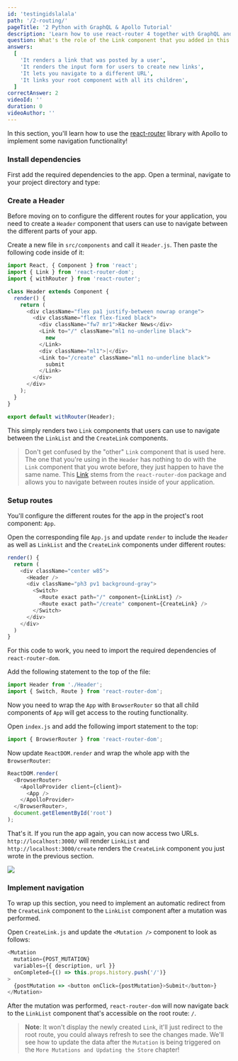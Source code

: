 ```yaml
---
id: 'testingidslalala'
path: '/2-routing/'
pageTitle: '2 Python with GraphQL & Apollo Tutorial'
description: 'Learn how to use react-router 4 together with GraphQL and Apollo Client to implement navigation in a React app. Each route will be represented as a `Link`.'
question: What's the role of the Link component that you added in this chapter?
answers:
  [
    'It renders a link that was posted by a user',
    'It renders the input form for users to create new links',
    'It lets you navigate to a different URL',
    'It links your root component with all its children',
  ]
correctAnswer: 2
videoId: ''
duration: 0
videoAuthor: ''
---
```


In this section, you'll learn how to use the [react-router](https://github.com/ReactTraining/react-router) library with Apollo to implement some navigation functionality!

### Install dependencies

First add the required dependencies to the app. Open a terminal, navigate to
your project directory and type:

### Create a Header

Before moving on to configure the different routes for your application,
you need to create a `Header` component that users can use to navigate between
the different parts of your app.

Create a new file in `src/components` and call it `Header.js`. Then paste the
following code inside of it:

```js
import React, { Component } from 'react';
import { Link } from 'react-router-dom';
import { withRouter } from 'react-router';

class Header extends Component {
  render() {
    return (
      <div className="flex pa1 justify-between nowrap orange">
        <div className="flex flex-fixed black">
          <div className="fw7 mr1">Hacker News</div>
          <Link to="/" className="ml1 no-underline black">
            new
          </Link>
          <div className="ml1">|</div>
          <Link to="/create" className="ml1 no-underline black">
            submit
          </Link>
        </div>
      </div>
    );
  }
}

export default withRouter(Header);
```

This simply renders two `Link` components that users can use to navigate between
the `LinkList` and the `CreateLink` components.

> Don't get confused by the "other" `Link` component that is used here. The one
> that you're using in the `Header` has nothing to do with the `Link` component that
> you wrote before, they just happen to have the same name.
> This [Link](https://github.com/ReactTraining/react-router/blob/master/packages/react-router-dom/docs/api/Link.md)
> stems from the `react-router-dom` package and allows you to navigate between routes
> inside of your application.

### Setup routes

You'll configure the different routes for the app in the project's root component: `App`.

Open the corresponding file `App.js` and update `render` to include the `Header`
as well as `LinkList` and the `CreateLink` components under different routes:

```js
render() {
  return (
    <div className="center w85">
      <Header />
      <div className="ph3 pv1 background-gray">
        <Switch>
          <Route exact path="/" component={LinkList} />
          <Route exact path="/create" component={CreateLink} />
        </Switch>
      </div>
    </div>
  )
}
```

For this code to work, you need to import the required dependencies of `react-router-dom`.

Add the following statement to the top of the file:

```js
import Header from './Header';
import { Switch, Route } from 'react-router-dom';
```

Now you need to wrap the `App` with `BrowserRouter` so that all child components
of `App` will get access to the routing functionality.

Open `index.js` and add the following import statement to the top:

```js
import { BrowserRouter } from 'react-router-dom';
```

Now update `ReactDOM.render` and wrap the whole app with the `BrowserRouter`:

```js
ReactDOM.render(
  <BrowserRouter>
    <ApolloProvider client={client}>
      <App />
    </ApolloProvider>
  </BrowserRouter>,
  document.getElementById('root')
);
```

That's it. If you run the app again, you can now access two URLs. `http://localhost:3000/`
will render `LinkList` and `http://localhost:3000/create` renders the `CreateLink` component
you just wrote in the previous section.

![](https://imgur.com/X9bmkQH.png)

### Implement navigation

To wrap up this section, you need to implement an automatic redirect from the `CreateLink`
component to the `LinkList` component after a mutation was performed.

Open `CreateLink.js` and update the `<Mutation />` component to look as follows:

```js
<Mutation
  mutation={POST_MUTATION}
  variables={{ description, url }}
  onCompleted={() => this.props.history.push('/')}
>
  {postMutation => <button onClick={postMutation}>Submit</button>}
</Mutation>
```

After the mutation was performed, `react-router-dom` will now navigate back to the `LinkList`
component that's accessible on the root route: `/`.

> **Note**: It won't display the newly created `Link`, it'll just redirect to the root route,
> you could always refresh to see the changes made. We'll see how to update the data after
> the `Mutation` is being triggered on the `More Mutations and Updating the Store` chapter!
